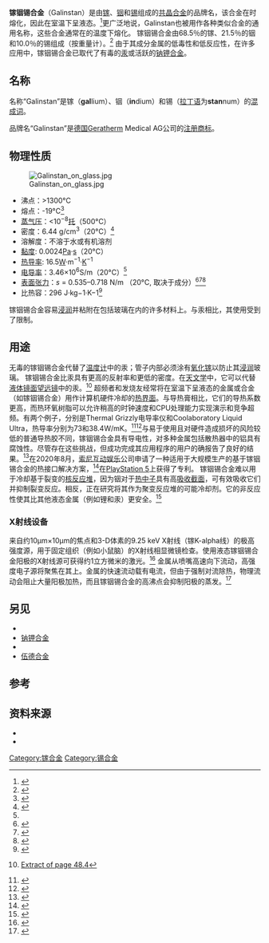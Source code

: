 
'''镓铟锡合金'''（Galinstan）是由[[镓|镓]]、[[铟|铟]]和[[锡|锡]]组成的[[共晶|共晶]][[合金|合金]]的品牌名，该合金在{{convert|-19|°C|°F}}时熔化，因此在室温下呈液态。<ref>{{cite journal |date=Nov 2005 |author1=Surmann, P |author2=Zeyat, H |title=Voltammetric analysis using a self-renewable non-mercury electrode. |journal=Analytical and Bioanalytical Chemistry |volume=383 |issue=6 |pages=1009–1013 |doi=10.1007/s00216-005-0069-7 |pmid=16228199 }}</ref>更广泛地说，Galinstan也被用作各种类似合金的通用名称，这些合金通常在{{convert|+11|°C|°F}}的温度下熔化。
镓铟锡合金由68.5％{{nbsp}}的镓、21.5％{{nbsp}}的铟和10.0％{{nbsp}}的锡组成（按重量计）。<ref>{{Cite book|title=Liquid metal biomaterials : principles and applications|last=Liu, Jing|others=Yi, Liting|isbn=9789811056079|location=Singapore|pages=96|chapter=Ch 5 Preparations and Characterizations of Functional Liquid Metal Materials|oclc=1044746336|chapter-url=https://books.google.com/books?id=VQ9kDwAAQBAJ&pg=PA96|date = 2018-07-14}}</ref>
由于其成分金属的低毒性和低反应性，在许多应用中，镓铟锡合金已取代了有毒的[[汞|汞]]或活跃的[[钠钾合金|钠钾合金]]。

==名称==
名称“Galinstan”是镓（'''gal'''lium）、铟（'''in'''dium）和锡（[[拉丁语|拉丁语]]为'''stan'''num）的[[混成词|混成词]]。

品牌名“Galinstan”是[[德国|德国]]Geratherm Medical AG公司的[[注册商标|注册商标]]。

==物理性质==
[[File:Galinstan_on_glass.jpg|thumb]]
*沸点：>{{nbsp}}1300{{nbsp}}°C
*熔点：{{nbsp}}-19{{nbsp}}°C<ref name="melt and boil pt.">{{Cite book|title=Flexible and stretchable triboelectric nanogenerator devices – toward self-powered ... systems.|last=ZHANG|publisher=WILEY|year=2019|isbn=978-3527345724|pages=70|chapter=Characterization of Triboelectric Nanogenerators|oclc=1031449827|chapter-url=https://books.google.com/books?id=arikDwAAQBAJ&pg=PA70}}</ref>
*[[蒸气压|蒸气压]]：<{{nbsp}}10<sup>−8</sup>{{nbsp}}[[托_(单位)|托]]（500{{nbsp}}°C）
*密度：6.44 g/cm<sup>3</sup>（20{{nbsp}}°C）<ref name="scitoys">{{cite journal|url=http://sci-toys.com/scitoys/scitoys/thermo/liquid_metal/oscillations_in_galinstan.pdf|title=Experimental Investigations of Electromagnetic Instabilities of Free Surfaces in a Liquid Metal Drop|journal=International Scientific Colloquium Modelling for Electromagnetic Processing, Hannover|date= March 24–26, 2003|access-date=2009-08-08}}</ref>
*溶解度：不溶于水或有机溶剂
*[[黏度|黏度]]: 0.0024{{nbsp}}[[帕斯卡|Pa]]·[[秒|s]]（20{{nbsp}}°C）
*[[热导率|热导率]]: 16.5{{nbsp}}[[瓦特|W]]·m<sup>−1</sup>·[[开尔文|K]]<sup>−1</sup>
*[[电导率|电导率]]：3.46×10<sup>6</sup>S/m（20{{nbsp}}°C）<ref name="scitoys"/>
*[[表面张力|表面张力]]：''s'' = 0.535–0.718 N/m （20{{nbsp}}°C, 取决于成分）<ref>{{cite journal|last1=Liu|first1=Tingyi|last2=Kim|first2=Chang-Jin "CJ"|title=Characterization of Nontoxic Liquid-Metal Alloy Galinstan for Applications in Microdevices|journal=Journal of Microelectromechanical Systems|date= 2012|volume=21|issue=2|page=448|doi=10.1109/JMEMS.2011.2174421|citeseerx=10.1.1.703.4444}}</ref><ref>{{Cite journal|last=Jeong|first=Seung Hee|last2=Hagman|first2=Anton|last3=Hjort|first3=Klas|last4=Jobs|first4=Magnus|last5=Sundqvist|first5=Johan|last6=Wu|first6=Zhigang|date=2012|title=Liquid alloy printing of microfluidic stretchable electronics|journal=Lab on a Chip|volume=12|issue=22|pages=4657–64|doi=10.1039/c2lc40628d|pmid=23038427|issn=1473-0197}}</ref><ref>{{Cite journal|last=Handschuh-Wang|first=Stephan|last2=Chen|first2=Yuzhen|last3=Zhu|first3=Lifei|last4=Zhou|first4=Xuechang|date=2018-06-20|title=Analysis and Transformations of Room-Temperature Liquid Metal Interfaces – A Closer Look through Interfacial Tension|journal=ChemPhysChem|volume=19|issue=13|pages=1584–1592|doi=10.1002/cphc.201800559|issn=1439-4235|doi-access=free}}</ref>
*比热容：296 J·kg−1·K−1<ref name="properties2">{{Cite journal|last=Hodes|first=Marc|last2=Zhang|first2=Rui|last3=Steigerwalt Lam|first3=Lisa|last4=Wilcoxon|first4=Ross|last5=Lower|first5=Nate|date=2014|title=On the Potential of Galinstan-Based Minichannel and Minigap Cooling|journal=IEEE Transactions on Components, Packaging and Manufacturing Technology|language=en-US|volume=4|issue=1|pages=46–56|doi=10.1109/tcpmt.2013.2274699|issn=2156-3950}}</ref>
镓铟锡合金容易[[浸润|浸润]]并粘附在包括玻璃在内的许多材料上。与汞相比，其使用受到了限制。
==用途==
无毒的镓铟锡合金代替了[[水银温度计|温度计]]中的汞；管子内部必须涂有[[氧化镓|氧化镓]]以防止其[[浸润|浸润]]玻璃。
镓铟锡合金比汞具有更高的反射率和更低的密度。在[[天文学|天文学]]中，它可以代替[[液体镜面望远镜|液体镜面望远镜]]中的汞。<ref>{{cite book |title=Minerals Yearbook Metals and Minerals 2010 Volume I |publisher=Government Printing Office |year=2010 |page=48.4 |url=https://books.google.com/books?id=zyKCNW0BHm8C}} [https://books.google.com/books?id=zyKCNW0BHm8C&pg=SA47-PA26 Extract of page 48.4]</ref>
超频者和发烧友经常将在室温下呈液态的金属或合金（如镓铟锡合金）用作计算机硬件冷却的[[热界面材料|热界面]]。与导热膏相比，它们的导热系数更高，而热环氧树脂可以允许稍高的时钟速度和CPU处理能力实现演示和竞争超频。有两个例子，分别是Thermal Grizzly电导率仪和Coolaboratory Liquid Ultra，热导率分别为73和38.4W/mK。<ref>{{Cite web|url=http://www.thermal-grizzly.com/|title=Thermal Grizzly High Performance Cooling Solutions – Conductonaut|website=Thermal Grizzly|access-date=2019-12-18}}</ref><ref>{{Cite web|url=https://www.tomshardware.com/reviews/thermal-paste-performance-benchmark,3616-9.html|title=Thermal Paste Comparison, Part Two: 39 Products Get Tested|last=Wallossek 2013-10-21T06:00:01Z|first=Igor|website=Tom's Hardware|language=en|access-date=2019-12-18}}</ref>与易于使用且对硬件造成损坏的风险较低的普通导热胶不同，镓铟锡合金具有导电性，对多种金属包括散热器中的铝具有腐蚀性。尽管存在这些挑战，但成功完成其应用程序的用户的确报告了良好的结果。<ref>{{Cite web|url=https://www.youtube.com/watch?v=hdTsra-uLBI|title=Liquid Metal Laptop Cooling|language=en|access-date=2021-03-05}}</ref>在2020年8月，[[索尼互动娱乐|索尼互动娱乐]]公司申请了一种适用于大规模生产的基于镓铟锡合金的热接口解决方案，<ref>{{Cite web|url=https://patentscope.wipo.int/search/en/detail.jsf?docId=WO2020162417&tab=PCTBIBLIO|title=WIPO Patentscope: "WO2020162417 - Electronic apparatus, semiconductor device, insulating sheet, and method for manufacturing semiconductor device|language=en|access-date=2020-10-24}}</ref>在[[PlayStation_5|PlayStation 5]]上获得了专利。
镓铟锡合金难以用于冷却基于裂变的[[核反应堆|核反应堆]]，因为铟对于[[热中子|热中子]]具有高[[吸收截面|吸收截面]]，可有效吸收它们并抑制裂变反应。相反，正在研究将其作为聚变反应堆的可能冷却剂。它的非反应性使其比其他液态金属（例如锂和汞）更安全。<ref name=osti>{{cite journal| url= http://www.osti.gov/bridge/servlets/purl/811932-smXmM0/native/811932.pdf |title= Gallium Safety in the Laboratory |format= preprint |author= Lee C. Cadwallader |year= 2003 }}</ref>
===X射线设备===
来自约10μm×10μm的焦点和3-D体素的9.25 keV X射线（镓K-alpha线）的极高强度源，用于固定组织（例如小鼠脑）的X射线相显微镜检查。使用液态镓铟锡合金阳极的X射线源可获得约1立方微米的激光。<ref> {{cite journal | last1 = Hemberg | first1 = O. | last2 = Otendal | first2 = M. | last3 = Hertz | first3 = H. M. | year = 2003 | title = Liquid-metal-jet anode electron-impact x-ray source | journal = Appl. Phys. Lett. | volume = 83 | page = 1483 | doi = 10.1063/1.1602157 }}</ref> 金属从喷嘴高速向下流动，高强度电子源将聚焦在其上。金属的快速流动载有电流，但由于强制对流除热，物理流动会阻止大量阳极加热，而且镓铟锡合金的高沸点会抑制阳极的蒸发。<ref>{{cite journal | last1 = Töpperwien | first1 = M. | display-authors = etal | year = 2017| title = Three-dimensional mouse brain cytoarchitecture revealed by laboratory-based x-ray phase-contrast tomography | journal = Sci. Rep. | volume = 7 | page = 42847 | doi = 10.1038/srep42847 | doi-access = free }}</ref>
==另见==
*{{link-en|菲尔德合金|Field's metal}}
*[[钠钾合金|钠钾合金]]
*{{link-en|罗斯合金|Rose's metal}}
*[[伍德合金|伍德合金]]
==参考==
{{Reflist}}
==资料来源==
*{{cite journal | doi = 10.1002/sia.1817 | title = Viscosity effect on GaInSn studied by XPS | year = 2004 | last1 = Scharmann | first1 = F. | first2 = G. | first3 = V. | first4 = Ch. | first5 = G. | first6 = Th. | first7 = J. A. | journal = Surface and Interface Analysis | volume = 36 | pages = 981 | last2 = Cherkashinin | last3 = Breternitz | last4 = Knedlik | last5 = Hartung | last6 = Weber | last7 = Schaefer | issue = 8}}
*{{cite journal | doi = 10.1002/adfm.200701216 | title = Eutectic Gallium-Indium (EGaIn): A Liquid Metal Alloy for the Formation of Stable Structures in Microchannels at Room Temperature | year = 2008 | last1 = Dickey | first1 = Michael D. | first2 = Ryan C. | first3 = Ryan J. | first4 = Emily A. | first5 = David A. | first6 = George M. | journal = Advanced Functional Materials | volume = 18 | pages = 1097 | last2 = Chiechi | last3 = Larsen | last4 = Weiss | last5 = Weitz | last6 = Whitesides | issue = 7}}

[[Category:镓合金|Category:镓合金]]
[[Category:锡合金|Category:锡合金]]